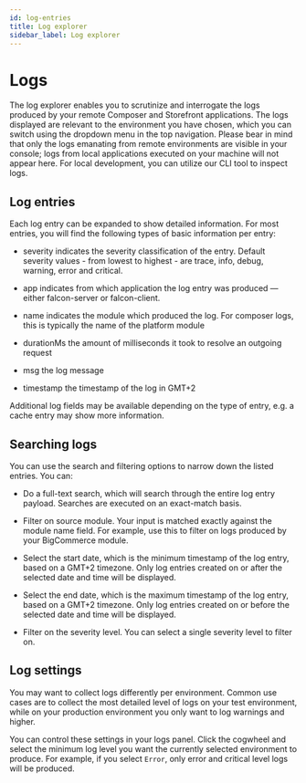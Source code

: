 ```yaml
---
id: log-entries
title: Log explorer
sidebar_label: Log explorer
---
```



# Logs

The log explorer enables you to scrutinize and interrogate the logs produced by your remote Composer and Storefront applications. The logs displayed are relevant to the environment you have chosen, which you can switch using the dropdown menu in the top navigation. Please bear in mind that only the logs emanating from remote environments are visible in your console; logs from local applications executed on your machine will not appear here. For local development, you can utilize our CLI tool to inspect logs.

## Log entries
Each log entry can be expanded to show detailed information. For most entries, you will find the following types of basic information per entry:

- <Badge variant="console">severity</Badge> indicates the severity classification of the entry. Default severity values - from lowest to highest - are trace, info, debug, warning, error and critical.

- <Badge variant="console">app</Badge> indicates from which application the log entry was produced — either falcon-server or falcon-client.

- <Badge variant="console">name</Badge> indicates the module which produced the log. For composer logs, this is typically the name of the platform module

- <Badge variant="console">durationMs</Badge> the amount of milliseconds it took to resolve an outgoing request

- <Badge variant="console">msg</Badge> the log message

- <Badge variant="console">timestamp</Badge> the timestamp of the log in GMT+2

Additional log fields may be available depending on the type of entry, e.g. a cache entry may show more information.

## Searching logs
You can use the search and filtering options to narrow down the listed entries. You can:

- Do a full-text search, which will search through the entire log entry payload. Searches are executed on an exact-match basis.

- Filter on source module. Your input is matched exactly against the module name field. For example, use this to filter on logs produced by your BigCommerce module.

- Select the start date, which is the minimum timestamp of the log entry, based on a GMT+2 timezone. Only log entries created on or after the selected date and time will be displayed.

- Select the end date, which is the maximum timestamp of the log entry, based on a GMT+2 timezone. Only log entries created on or before the selected date and time will be displayed.

- Filter on the severity level. You can select a single severity level to filter on.

## Log settings
You may want to collect logs differently per environment. Common use cases are to collect the most detailed level of logs on your test environment, while on your production environment you only want to log warnings and higher.

You can control these settings in your logs panel. Click the cogwheel and select the minimum log level you want the currently selected environment to produce. For example, if you select `Error`, only error and critical level logs will be produced.
